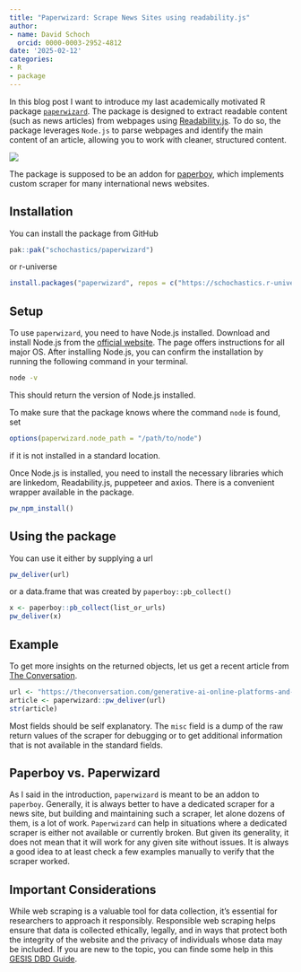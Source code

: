 ```yaml
---
title: "Paperwizard: Scrape News Sites using readability.js"
author:
- name: David Schoch
  orcid: 0000-0003-2952-4812
date: '2025-02-12'
categories:
- R
- package
---
```


In this blog post I want to introduce my last academically motivated R package [`paperwizard`](https://github.com/schochastics/paperwizard).
The package is designed to extract readable content (such as news
articles) from webpages using [Readability.js](https://github.com/mozilla/readability). 
To do so, the package leverages `Node.js` to parse webpages and identify the main content of an article, allowing
you to work with cleaner, structured content.

![](paperwizard.png){fig-align="center"}


The package is supposed to be an addon for [paperboy](https://github.com/jbgruber/paperboy), which implements
custom scraper for many international news websites.

## Installation

You can install the package from GitHub

``` r
pak::pak("schochastics/paperwizard")
```

or r-universe

```r
install.packages("paperwizard", repos = c("https://schochastics.r-universe.dev", "https://cloud.r-project.org"))
```

## Setup

To use `paperwizard`, you need to have Node.js installed. Download and install Node.js from the [official
website](https://nodejs.org/en/download/package-manager). The page offers
instructions for all major OS. After installing Node.js, you can confirm the
installation by running the following command in your terminal.
```bash
node -v
```
This should return the version of Node.js installed.

To make sure that the package knows where the command `node` is found, set 
```r
options(paperwizard.node_path = "/path/to/node")
```
if it is not installed in a standard location.

Once Node.js is installed, you need to install the necessary libraries which are
linkedom, Readability.js, puppeteer and axios. There is a convenient wrapper available in the package.

```r
pw_npm_install()
```

## Using the package

You can use it either by supplying a url

```r
pw_deliver(url)
```

or a data.frame that was created by `paperboy::pb_collect()`
```r
x <- paperboy::pb_collect(list_or_urls)
pw_deliver(x)
```

## Example

To get more insights on the returned objects, let us get a recent article from [The Conversation](https://theconversation.com/).

```r
url <- "https://theconversation.com/generative-ai-online-platforms-and-compensation-for-content-the-need-for-a-new-framework-242847"
article <- paperwizard::pw_deliver(url)
str(article)
```

Most fields should be self explanatory. The `misc` field is a dump of the raw return values of the scraper for debugging or to get additional information that is not available in the standard fields.

## Paperboy vs. Paperwizard

As I said in the introduction, `paperwizard` is meant to be an addon to `paperboy`.
Generally, it is always better to have a dedicated scraper for a news site, but building and
maintaining such a scraper, let alone dozens of them, is a lot of work. `Paperwizard` can help in situations where a
dedicated scraper is either not available or currently broken. But given its generality, it does not mean that it will work for any
given site without issues. It is always a good idea to at least check a few examples manually to verify that the scraper worked.

## Important Considerations

While web scraping is a valuable tool for data collection, it’s essential for researchers to approach it responsibly. 
Responsible web scraping helps ensure that data is collected ethically, legally, and in ways that protect both the integrity of the website and the privacy of individuals whose data may be included. If you are new to the topic, you can finde some help in this [GESIS DBD Guide](https://www.gesis.org/fileadmin/admin/Dateikatalog/pdf/guides/10_soldner_how_to_static_web_scraping.pdf). 
